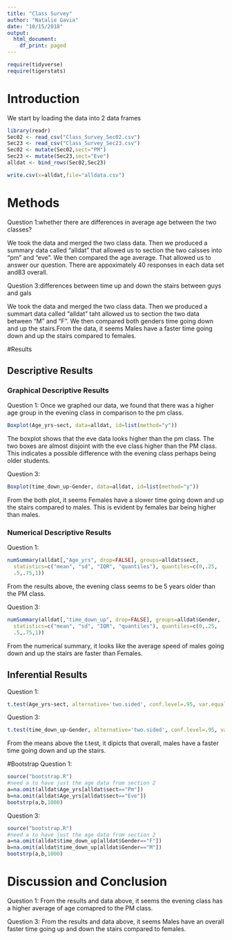 ---
title: "Class Survey"
author: "Natalie Gavia"
date: "10/15/2018"
output:
  html_document:
    df_print: paged
---

```{r include=FALSE,echo=FALSE}
require(tidyverse)
require(tigerstats)

```

# Introduction

<!--In this section you explain what you are trying to show.  Where did the data come from?  What is the research or other question you are trying to answer?!-->
  
We start by loading the data into 2 data frames

```{r}
library(readr)
Sec02 <- read_csv("Class_Survey_Sec02.csv")
Sec23 <- read_csv("Class_Survey_Sec23.csv")
Sec02 <- mutate(Sec02,sect="PM")
Sec23 <- mutate(Sec23,sect="Eve")
alldat <- bind_rows(Sec02,Sec23)
```


```{r}
write.csv(x=alldat,file="alldata.csv")
```



# Methods

<!--Decide on your methods:  use "variable analysis" or other appropriate descriptors.  Make sure to choose at least one graphical method and at least one numerical method.!-->
Question 1:whether there are differences in average age between the two classes?

We took the data and merged the two class data. Then we produced a summary data called "alldat" that allowed us to section the two calsses into "pm" and "eve". We then compared the age average. That allowed us to answer our question. There are appoximately 40 responses in each data set and83 overall.

Question 3:differences between time up and down the stairs between guys and gals

We took the data and merged the two class data. Then we produced a summart data called "alldat" taht allowed us to section the two data between "M" and "F". We then compared both genders time going down and up the stairs.From the data, it seems Males have a faster time going down and up the stairs compared to females.

#Results

<!--Divide this section into two sub-sections:  One for your descriptive  results and one for your inferential results.!-->

## Descriptive Results

### Graphical Descriptive Results

<!--Graphical results here.  Make sure to show your code.  Provide appropriate labels for axes, giving units if possible, and provide a good title for the graph, too.  Use the graphical results to describe the patterns if any that exist in the data as focused toward the research question!-->
Question 1:
 Once we graphed our data, we found that there was a higher age group in the evening class in comparison to the pm class.
    
```{r}
Boxplot(Age_yrs~sect, data=alldat, id=list(method="y"))
```
The boxplot shows that the eve data looks higher than the pm class. The two boxes are almost  disjoint with the eve class higher than the PM class. This indicates a possible difference with the evening class perhaps being older students.

Question 3:

```{r}
Boxplot(time_down_up~Gender, data=alldat, id=list(method="y"))
```
  From the both plot, it seems Females have a slower time going down and up the stairs compared to males. This is evident by females bar being higher than males.



### Numerical Descriptive Results

<!--Numerical results go here. Use the numerical results to describe the patterns if any that exist in the data as focused toward the research question!-->
Question 1:

```{r}
numSummary(alldat[,"Age_yrs", drop=FALSE], groups=alldat$sect, 
  statistics=c("mean", "sd", "IQR", "quantiles"), quantiles=c(0,.25,
  .5,.75,1))
```
 From the results above, the evening class seems to be 5 years older than the PM class.

Question 3:

```{r}
numSummary(alldat[,"time_down_up", drop=FALSE], groups=alldat$Gender, 
  statistics=c("mean", "sd", "IQR", "quantiles"), quantiles=c(0,.25,
  .5,.75,1))
```
 From the numerical summary, it looks like the average speed of males going down and up the stairs are faster than Females.


## Inferential Results

<!--State hypothesis clearly.  Make sure your discussion of the inferential test covers all the aspects that the test output produces, such as test statistic, p-value etc.  Make a decision about the null hypothesis, explain the assumptions on which the selected test/procedure was based, and why the chosen procedure satisfys the assumptions and is appropriate to answer the research question!-->
Question 1:

```{r}
t.test(Age_yrs~sect, alternative='two.sided', conf.level=.95, var.equal=FALSE, data=alldat)
```

Question 3:

```{r}
t.test(time_down_up~Gender, alternative='two.sided', conf.level=.95, var.equal=FALSE, data=alldat)
```


From the means above the t.test, it dipicts that overall, males have a faster time going down and up the stairs.



#Bootstrap 
Question 1:
```{r}
source("bootstrap.R") 
#need a to have just the age data from section 2
a=na.omit(alldat$Age_yrs[alldat$sect=="Pm"])
b=na.omit(alldat$Age_yrs[alldat$sect=="Eve"])
bootstrp(a,b,1000)
```


Question 3:
```{r}
source("bootstrap.R") 
#need a to have just the age data from section 2
a=na.omit(alldat$time_down_up[alldat$Gender=="F"])
b=na.omit(alldat$time_down_up[alldat$Gender=="M"])
bootstrp(a,b,1000)
```



# Discussion and Conclusion

<!--Discussion and conclusion here.  If you found a relationship be sure to consider whether the relationship occurs because one of the variavbles causes the other, or whether they perhasps are related for some other reason.  Watch the chapter 6 videos from the GeorgeTown videos collection.!-->
Question 1: From the results and data above, it seems the evening class has a higher average of age comapred to the PM class.


Question 3: From the results and data above, it seems Males have an overall faster time going up and down the stairs compared to females.